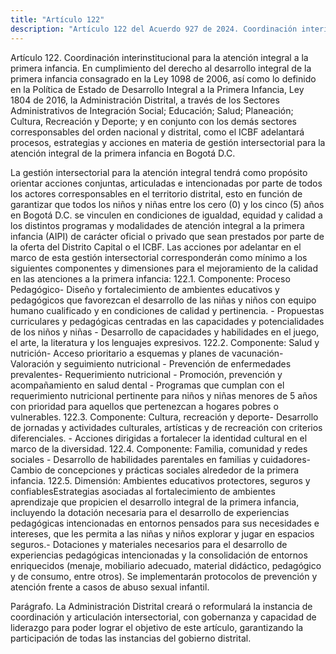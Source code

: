 ```yaml
---
title: "Artículo 122"
description: "Artículo 122 del Acuerdo 927 de 2024. Coordinación interinstitucional para la atención integral a la primera infancia."
---
```


Artículo 122. Coordinación interinstitucional para la atención integral a la primera infancia. En cumplimiento del derecho al desarrollo integral de la primera infancia consagrado en la Ley 1098 de 2006, así como lo definido en la Política de Estado de Desarrollo Integral a la Primera Infancia, Ley 1804 de 2016, la Administración Distrital, a través de los Sectores Administrativos de Integración Social; Educación; Salud; Planeación; Cultura, Recreación y Deporte; y en conjunto con los demás sectores corresponsables del orden nacional y distrital, como el ICBF adelantará procesos, estrategias y acciones en materia de gestión intersectorial para la atención integral de la primera infancia en Bogotá D.C.
 
La gestión intersectorial para la atención integral tendrá como propósito orientar acciones conjuntas, articuladas e intencionadas por parte de todos los actores corresponsables en el territorio distrital, esto en función de garantizar que todos los niños y niñas entre los cero (0) y los cinco (5) años en Bogotá D.C. se vinculen en condiciones de igualdad, equidad y calidad a los distintos programas y modalidades de atención integral a la primera infancia (AIPI) de carácter oficial o privado que sean prestados por parte de la oferta del  Distrito Capital o el ICBF. Las acciones por adelantar en el marco de esta gestión intersectorial corresponderán como mínimo a los siguientes componentes y dimensiones para el mejoramiento de la calidad en las atenciones a la primera infancia:
122.1. Componente: Proceso Pedagógico- Diseño y fortalecimiento de ambientes educativos y pedagógicos que favorezcan el desarrollo de las niñas y niños con equipo humano cualificado y en condiciones de calidad y pertinencia. - Propuestas curriculares y pedagógicas centradas en las capacidades y potencialidades de los niños y niñas - Desarrollo de capacidades y habilidades en el juego, el arte, la literatura y los lenguajes expresivos.
122.2. Componente: Salud y nutrición- Acceso prioritario a esquemas y planes de vacunación- Valoración y seguimiento nutricional - Prevención de enfermedades prevalentes- Requerimiento nutricional - Promoción, prevención y acompañamiento en salud dental - Programas que cumplan con el requerimiento nutricional pertinente para niños y niñas menores de 5 años con prioridad para aquellos que pertenezcan a hogares pobres o vulnerables.
122.3. Componente: Cultura, recreación y deporte- Desarrollo de jornadas y actividades culturales, artísticas y de recreación con criterios diferenciales. - Acciones dirigidas a fortalecer la identidad cultural en el marco de la diversidad.
122.4. Componente: Familia, comunidad y redes sociales - Desarrollo de habilidades parentales en familias y cuidadores- Cambio de concepciones y prácticas sociales alrededor de la primera infancia.
122.5. Dimensión: Ambientes educativos protectores, seguros y confiablesEstrategias asociadas al fortalecimiento de ambientes  aprendizaje que propicien el desarrollo integral de la primera infancia, incluyendo la dotación necesaria para el desarrollo de experiencias pedagógicas intencionadas en entornos pensados para sus necesidades e intereses, que les permita a las niñas y niños explorar y jugar en espacios seguros.- Dotaciones y materiales necesarios para el desarrollo de experiencias pedagógicas intencionadas y la consolidación de entornos enriquecidos (menaje, mobiliario adecuado, material didáctico, pedagógico y de consumo, entre otros). Se implementarán protocolos de prevención y atención frente a casos de abuso sexual infantil.
 
Parágrafo. La Administración Distrital creará o reformulará la instancia de coordinación y articulación intersectorial, con gobernanza y capacidad de liderazgo para poder lograr el objetivo de este artículo, garantizando la participación de todas las instancias del gobierno distrital.